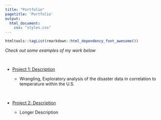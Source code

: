 ```yaml
---
title: "Portfolio"
pagetitle: 'Portfolio'
output: 
  html_document: 
    css: "styles.css"
---
```


```r
htmltools::tagList(rmarkdown::html_dependency_font_awesome())
```


*Check out some examples of my work below*

<br>

- <i class="fa fa-chart-line"> </i> [Project 1: Description](https://ericwen22.github.io/project1/)

    - Wrangling, Exploratory analysis of the disaster data in correlation to temperature within the U.S.

<br>

- <i class="fa fa-chart-pie"> </i> [Project 2: Description](https://www.google.com)

    - Longer Description
